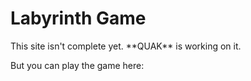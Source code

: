 
# Labyrinth Game

<Callout emoji="🏗️">
  This site isn't complete yet. **QUAK** is working on it.
</Callout>

But you can play the game here:

<Cards>
    <Card
      title="Play Labyrinth"
      href="https://quak.com.pl/labyrinth"
    />
  </Cards>